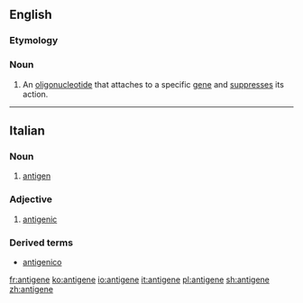 ==English==

===Etymology===
{{prefix|anti|gene}}

===Noun===
{{en-noun}}

# {{context|genetics|lang=en}} An [[oligonucleotide]] that attaches to a specific [[gene]] and [[suppress]]es its action.

----

==Italian==
{{wikipedia|lang=it}}
===Noun===
{{it-noun|m}}

# {{context|immunology|lang=it}} [[antigen]]

===Adjective===
{{it-adj|antigen|e|i}}

# [[antigenic]]

===Derived terms===
* [[antigenico]]

[[fr:antigene]]
[[ko:antigene]]
[[io:antigene]]
[[it:antigene]]
[[pl:antigene]]
[[sh:antigene]]
[[zh:antigene]]